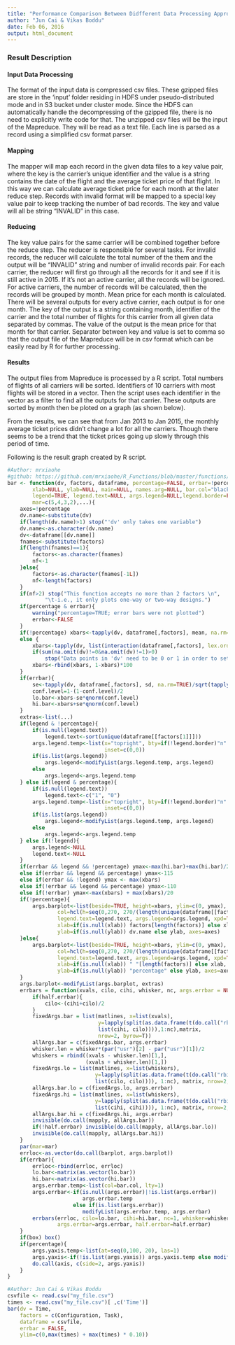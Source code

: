 ```yaml
---
title: "Performance Comparison Between Didfferent Data Processing Approaches for Flight Ticket Data"
author: "Jun Cai & Vikas Boddu"
date: Feb 06, 2016
output: html_document
---
```


<h3>Result Description</h3>
<h4>Input Data Processing</h4>
The format of the input data is compressed csv files. These gzipped files are store in the 'input' folder residing in HDFS under pseudo-distributed mode and in S3 bucket under cluster mode. Since the HDFS can automatically handle the decompressing of the gzipped file, there is no need to explicitly write code for that. The unzipped csv files will be the input of the Mapreduce. They will be read as a text file. Each line is parsed as a record using a simplified csv format parser.

<h4>Mapping</h4>
The mapper will map each record in the given data files to a key value pair, where the key is the carrier's unique identifier and the value is a string contains the date of the flight and the average ticket price of that flight. In this way we can calculate average ticket price for each month at the later reduce step. Records with invalid format will be mapped to a special key value pair to keep tracking the number of bad records. The key and value will all be string "INVALID" in this case.

<h4>Reducing</h4>
The key value pairs for the same carrier will be combined together before the reduce step. The reducer is responsible for several tasks. For invalid records, the reducer will calculate the total number of the them and the output will be "INVALID" string and number of invalid records pair. For each carrier, the reducer will first go through all the records for it and see if it is still active in 2015. If it's not an active carrier, all the records will be ignored. For active carriers, the number of records will be calculated, then the records will be grouped by month. Mean price for each month is calculated. There will be several outputs for every active carrier, each output is for one month. The key of the output is a string containing month, identifier of the carrier and the total number of flights for this carrier from all given data separated by commas. The value of the output is the mean price for that month for that carrier. Separator between key and value is set to comma so that the output file of the Mapreduce will be in csv format which can be easily read by R for further processing.

<h4>Results</h4>
The output files from Mapreduce is processed by a R script. Total numbers of flights of all carriers will be sorted. Identifiers of 10 carriers with most flights will be stored in a vector. Then the script uses each identifier in the vector as a filter to find all the outputs for that carrier. These outputs are sorted by month then be ploted on a graph (as shown below).

From the results, we can see that from Jan 2013 to Jan 2015, the monthly average ticket prices didn't change a lot for all the carriers. Though there seems to be a trend that the ticket prices going up slowly through this period of time.  

Following is the result graph created by R script. 

```r
#Author: mrxiaohe
#github: https://github.com/mrxiaohe/R_Functions/blob/master/functions/bar
bar <- function(dv, factors, dataframe, percentage=FALSE, errbar=!percentage, half.errbar=TRUE, conf.level=.95, 
		xlab=NULL, ylab=NULL, main=NULL, names.arg=NULL, bar.col="black", whisker=.015,args.errbar=NULL,
		legend=TRUE, legend.text=NULL, args.legend=NULL,legend.border=FALSE, box=TRUE, args.yaxis=NULL, 
		mar=c(5,4,3,2),...){
	axes=!percentage
	dv.name<-substitute(dv)
	if(length(dv.name)>1) stop("'dv' only takes one variable")
	dv.name<-as.character(dv.name)
	dv<-dataframe[[dv.name]]
	fnames<-substitute(factors)
	if(length(fnames)==1){
		factors<-as.character(fnames)
		nf<-1
	}else{
		factors<-as.character(fnames[-1L])
		nf<-length(factors)
	}
	if(nf>2) stop("This function accepts no more than 2 factors \n",
			"\t-i.e., it only plots one-way or two-way designs.")
	if(percentage & errbar){
		warning("percentage=TRUE; error bars were not plotted")
		errbar<-FALSE
	}
	if(!percentage) xbars<-tapply(dv, dataframe[,factors], mean, na.rm=TRUE)
	else {
		xbars<-tapply(dv, list(interaction(dataframe[,factors], lex.order=TRUE)), mean, na.rm=TRUE)
		if(sum(na.omit(dv)!=0&na.omit(dv)!=1)>0) 
			stop("Data points in 'dv' need to be 0 or 1 in order to set 'percentage' to TRUE")
		xbars<-rbind(xbars, 1-xbars)*100
	}
	if(errbar){
		se<-tapply(dv, dataframe[,factors], sd, na.rm=TRUE)/sqrt(tapply(dv, dataframe[,factors], length))
		conf.level=1-(1-conf.level)/2
		lo.bar<-xbars-se*qnorm(conf.level)
		hi.bar<-xbars+se*qnorm(conf.level)	
	}
	extras<-list(...)
	if(legend & !percentage){
		if(is.null(legend.text))
			legend.text<-sort(unique(dataframe[[factors[1]]]))
		args.legend.temp<-list(x="topright", bty=if(!legend.border)"n" else "o",
							   inset=c(0,0))
		if(is.list(args.legend))
			args.legend<-modifyList(args.legend.temp, args.legend)
		else 
			args.legend<-args.legend.temp
	} else if(legend & percentage){
		if(is.null(legend.text)) 
			legend.text<-c("1", "0")
		args.legend.temp<-list(x="topright", bty=if(!legend.border)"n" else "o",
							   inset=c(0,0))
		if(is.list(args.legend))
			args.legend<-modifyList(args.legend.temp, args.legend)
		else 
			args.legend<-args.legend.temp
	} else if(!legend){
		args.legend<-NULL
		legend.text<-NULL
	}
	if(errbar && legend && !percentage) ymax<-max(hi.bar)+max(hi.bar)/20
	else if(errbar && legend && percentage) ymax<-115
	else if(errbar && !legend) ymax <- max(xbars)
	else if(!errbar && legend && percentage) ymax<-110	
	else if(!errbar) ymax<-max(xbars) + max(xbars)/20
	if(!percentage){
		args.barplot<-list(beside=TRUE, height=xbars, ylim=c(0, ymax), main=main, names.arg=names.arg,
				col=hcl(h=seq(0,270, 270/(length(unique(dataframe[[factors[1]]]))))[-length(unique(dataframe[[factors[1]]]))]),
				legend.text=legend.text, args.legend=args.legend, xpd=TRUE,
				xlab=if(is.null(xlab)) factors[length(factors)] else xlab,
				ylab=if(is.null(ylab)) dv.name else ylab, axes=axes)
	}else{
		args.barplot<-list(beside=TRUE, height=xbars, ylim=c(0, ymax),  main=main, names.arg=names.arg,
				col=hcl(h=seq(0,270, 270/(length(unique(dataframe[[factors[1]]]))))[-length(unique(dataframe[[factors[1]]]))]),
				legend.text=legend.text, args.legend=args.legend, xpd=TRUE,
				xlab=if(is.null(xlab)) " "[length(factors)] else xlab,
				ylab=if(is.null(ylab)) "percentage" else ylab, axes=axes)		
	}
	args.barplot<-modifyList(args.barplot, extras)
	errbars = function(xvals, cilo, cihi, whisker, nc, args.errbar = NULL, half.errbar=TRUE) {
		if(half.errbar){
			cilo<-(cihi+cilo)/2
		}
		fixedArgs.bar = list(matlines, x=list(xvals), 
                       		 y=lapply(split(as.data.frame(t(do.call("rbind", 
                       		 list(cihi, cilo)))),1:nc),matrix, 
                       		 nrow=2, byrow=T))
	  	allArgs.bar = c(fixedArgs.bar, args.errbar)
 	 	whisker.len = whisker*(par("usr")[2] - par("usr")[1])/2
 	 	whiskers = rbind((xvals - whisker.len)[1,],
        	             (xvals + whisker.len)[1,])
  		fixedArgs.lo = list(matlines, x=list(whiskers), 	
  	         				y=lapply(split(as.data.frame(t(do.call("rbind", 
                      		list(cilo, cilo)))), 1:nc), matrix, nrow=2, byrow=T))
	  	allArgs.bar.lo = c(fixedArgs.lo, args.errbar)
		fixedArgs.hi = list(matlines, x=list(whiskers), 
		  					y=lapply(split(as.data.frame(t(do.call("rbind", 
	                      	list(cihi, cihi)))), 1:nc), matrix, nrow=2, byrow=T))
	  	allArgs.bar.hi = c(fixedArgs.hi, args.errbar)  
		invisible(do.call(mapply, allArgs.bar))
	  	if(!half.errbar) invisible(do.call(mapply, allArgs.bar.lo))
	  	invisible(do.call(mapply, allArgs.bar.hi))
	}
	par(mar=mar)
	errloc<-as.vector(do.call(barplot, args.barplot))
	if(errbar){
		errloc<-rbind(errloc, errloc)
		lo.bar<-matrix(as.vector(lo.bar))
		hi.bar<-matrix(as.vector(hi.bar))
		args.errbar.temp<-list(col=bar.col, lty=1)
		args.errbar<-if(is.null(args.errbar)|!is.list(args.errbar)) 
		                args.errbar.temp
                 	 else if(is.list(args.errbar)) 
                 	 	modifyList(args.errbar.temp, args.errbar)
		errbars(errloc, cilo=lo.bar, cihi=hi.bar, nc=1, whisker=whisker, 
				args.errbar=args.errbar, half.errbar=half.errbar)
	}
	if(box) box()
	if(percentage){
		args.yaxis.temp<-list(at=seq(0,100, 20), las=1)
		args.yaxis<-if(!is.list(args.yaxis)) args.yaxis.temp else modifyList(args.yaxis.temp, args.yaxis)
		do.call(axis, c(side=2, args.yaxis))
	}
}

#Author: Jun Cai & Vikas Boddu
csvfile <- read.csv("my_file.csv")
times <- read.csv("my_file.csv")[ ,c('Time')]
bar(dv = Time, 
    factors = c(Configuration, Task), 
    dataframe = csvfile, 
    errbar = FALSE, 
    ylim=c(0,max(times) + max(times) * 0.10))
```

